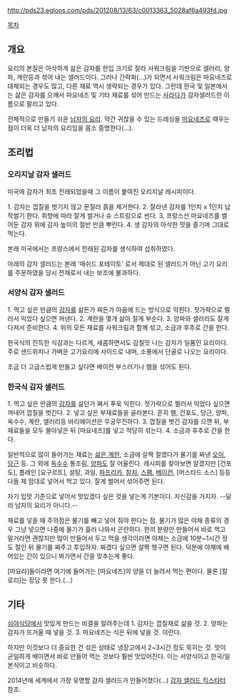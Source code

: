 http://pds23.egloos.com/pds/201208/13/63/c0013363_5028af6a493fd.jpg

[[목차]]
== 개요 ==

요리의 본질은 아삭하게 삶은 감자를 한입 크기로 잘라 사워크림을 기반으로 샐러리, 양파, 계란등과 섞어 내는 샐러드이다. 그러나 간략화(...)가 되면서 사워크림은 마요네즈로 대체되는 경우도 많고, 다른 재료 역시 생략되는 경우가 있다. 그런데 한국 및 일본에서는 삶은 감자를 으깨서 마요네즈 및 기타 재료를 섞어 만드는 [[사라다]]가 감자샐러드란 이름으로 팔리고 있다. 

전체적으로 만들기 쉬운 [[남자의 요리]]. 약간 귀찮을 수 있는 드레싱을 [[마요네즈]]로 때우는 점이 더욱 더 남자의 요리임을 몸소 증명한다(...).

== 조리법 ==

=== 오리지날 감자 샐러드 ===

미국에 감자가 최초 전래되었을때 그 이름이 붙여진 오리지날 레시피이다.

1. 감자는 껍질을 벗기지 않고 문질러 흙을 제거한다.
2. 잘라낸 감자를 1인치 x 1인치 납작썰기 한다. 취향에 따라 잘게 썰거나 슈 스트링으로 썬다.
3, 프랑스산 마요네즈를 썰어둔 감자 위에 감자 높이의 절반 만큼 뿌린다.
4. 생 감자의 아삭한 맛을 즐기며 그대로 먹는다.

본래 미국에서는 프랑스에서 전래된 감자를 생식하여 섭취하였다.

아래의 감자 샐러드는 본래 '매쉬드 포테이토' 로서 제대로 된 샐러드가 아닌 고기 요리를 주문하였을 당시
전채로서 내는 보조에 불과하다.


=== 서양식 감자 샐러드 ===
1. 먹고 싶은 만큼의 [[감자]]를 삶든가 찌든가 마음에 드는 방식으로 익힌다. 젓가락으로 찔러서 익었다 싶으면 꺼낸다.
2. 계란을 몇개 삶아 잘게 부순다.
3. 양파와 샐러리도 잘게 다져서 준비한다.
4. 위의 모든 재료를 사워크림과 함께 섞고, 소금과 후추로 간을 한다.

한국식의 진득한 식감과는 다르게, 새콤하면서도 감칠맛 나는 감자가 일품인 요리이다. 주로 샌드위치나 가벼운 고기요리에 사이드로 내며, 소풍에서 단골로 나오는 요리이다. 

조금 더 고급스럽게 만들고 싶다면 베이컨 부스러기나 햄을 섞어도 된다.

=== 한국식 감자 샐러드 ===
1. 먹고 싶은 만큼의 [[감자]]를 삶던가 쪄서 푸욱 익힌다. 젓가락으로 찔러서 익었다 싶으면 꺼내어 껍질을 벗긴다.
2. 넣고 싶은 부재료들을 골라본다. 흔히 햄, 건포도, 당근, 양파, 옥수수, 계란, 샐러리등 바리에이션은 무궁무진하다.
3. 껍질을 벗긴 감자를 으깬 뒤, 부재료들을 모두 몰아넣은 뒤 [마요네즈]를 넣고 적당히 섞는다.
4. 소금과 후추로 간을 한다. 

일반적으로 많이 들어가는 재료는 [[삶은 계란]], 소금에 살짝 절였다가 물기를 짜낸 [[오이]], [[당근]] 등. 그 외에 [[옥수수]] 통조림, [[양파]]도 잘 어울린다. 레시피를 찾아보면 알겠지만 [건포도], 플레인 [요구르트], 설탕, 과일, [[파프리카]], [[참치]], [[스팸]], [[베이컨]], [머스타드 소스] 등등 다들 제 맘대로 넣어서 먹고 있다. 잘게 썰어서 섞어주면 된다.

자기 입맛 기준으로 넣어서 맛있겠다 싶은 것을 넣는게 기본이다. 자신감을 가지자. --달리 남자의 요리가 아니다.--

재료를 넣을 때 주의점은 물기를 빼고 넣어 줘야 한다는 점. 물기가 많은 야채 종류의 경우 그냥 넣으면 나중에 물기가 흘러 나와서 곤란하다. 한끼 분량만 만들어서 바로 먹고 말거라면 괜찮지만 많이 만들어서 두고 먹을 생각이라면 야채는 소금에 10분~1시간 정도 절인 뒤 물기를 짜주고 투입하자. 짜겠다 싶으면 살짝 헹구면 된다. 덕분에 야채에 배어있는 간이 있으니 봐가면서 간을 맞추는게 좋다.

[마요라]들이라면 여기에 들어가는 [마요네즈]의 양을 더 늘려서 먹는 편이다. 물론 [칼로리]는 장담 못 한다.(...)
== 기타 ==
[[심야식당]]에서 맛있게 만드는 비결을 알려주는데
1. 감자는 껍질채로 삶을 것.
2. 양파는 감자가 뜨거울 때 넣을 것.
3. 마요네즈는 식은 뒤에 넣을 것.
이란다.

하지만 이것보다 더 중요한 건 섞은 상태로 냉장고에서 2~3시간 정도 묵히는 것. 맛이 균일하게 배이면서 바로 만들어 먹는 것보다 훨씬 맛있어진다. 이는 서양식이고 한국/일본식이고 비슷하다.

2014년에 세계에서 가장 유명할 감자 샐러드가 만들어졌다(...) [[감자 샐러드 킥스타터]] 참조.
